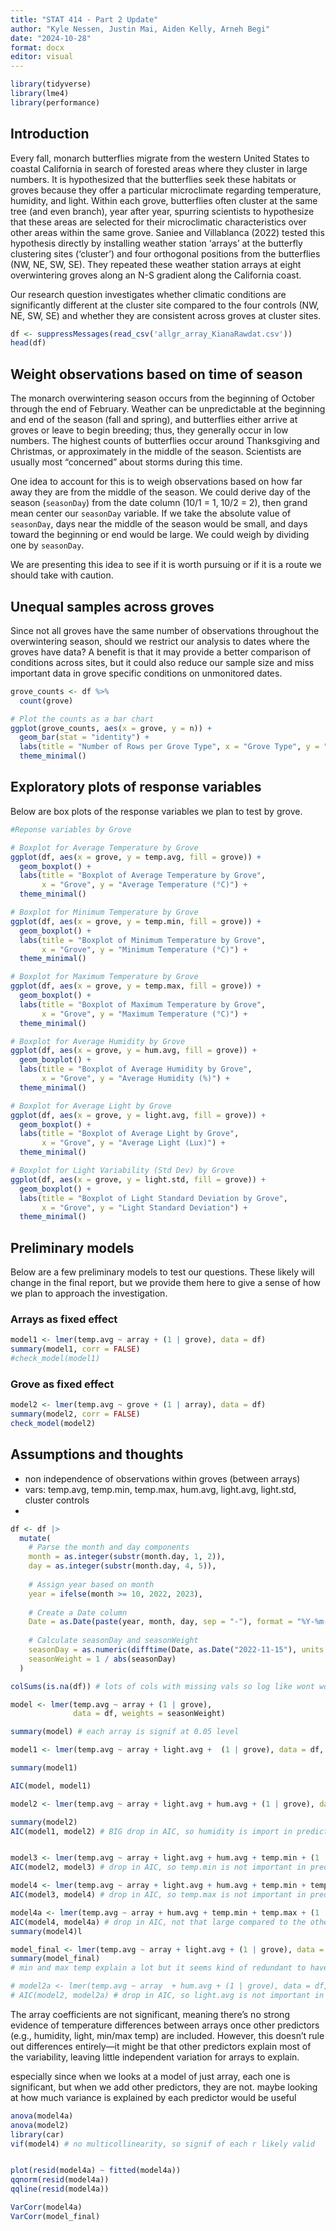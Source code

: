 ```yaml
---
title: "STAT 414 - Part 2 Update"
author: "Kyle Nessen, Justin Mai, Aiden Kelly, Arneh Begi"
date: "2024-10-28"
format: docx
editor: visual
---
```


```r
library(tidyverse)
library(lme4)
library(performance)
```

## Introduction

Every fall, monarch butterflies migrate from the western United States to coastal California in search of forested areas where they cluster in large numbers. It is hypothesized that the butterflies seek these habitats or groves because they offer a particular microclimate regarding temperature, humidity, and light. Within each grove, butterflies often cluster at the same tree (and even branch), year after year, spurring scientists to hypothesize that these areas are selected for their microclimatic characteristics over other areas within the same grove. Saniee and Villablanca (2022) tested this hypothesis directly by installing weather station 'arrays' at the butterfly clustering sites ('cluster') and four orthogonal positions from the butterflies (NW, NE, SW, SE). They repeated these weather station arrays at eight overwintering groves along an N-S gradient along the California coast.

Our research question investigates whether climatic conditions are significantly different at the cluster site compared to the four controls (NW, NE, SW, SE) and whether they are consistent across groves at cluster sites.

```r
df <- suppressMessages(read_csv('allgr_array_KianaRawdat.csv'))
head(df)
```

## Weight observations based on time of season

The monarch overwintering season occurs from the beginning of October through the end of February. Weather can be unpredictable at the beginning and end of the season (fall and spring), and butterflies either arrive at groves or leave to begin breeding; thus, they generally occur in low numbers. The highest counts of butterflies occur around Thanksgiving and Christmas, or approximately in the middle of the season. Scientists are usually most "concerned" about storms during this time.

One idea to account for this is to weigh observations based on how far away they are from the middle of the season. We could derive day of the season (`seasonDay`) from the date column (10/1 = 1, 10/2 = 2), then grand mean center our `seasonDay` variable. If we take the absolute value of `seasonDay`, days near the middle of the season would be small, and days toward the beginning or end would be large. We could weigh by dividing one by `seasonDay`.

We are presenting this idea to see if it is worth pursuing or if it is a route we should take with caution.

## Unequal samples across groves

Since not all groves have the same number of observations throughout the overwintering season, should we restrict our analysis to dates where the groves have data? A benefit is that it may provide a better comparison of conditions across sites, but it could also reduce our sample size and miss important data in grove specific conditions on unmonitored dates.

```r

grove_counts <- df %>%
  count(grove)

# Plot the counts as a bar chart
ggplot(grove_counts, aes(x = grove, y = n)) +
  geom_bar(stat = "identity") +
  labs(title = "Number of Rows per Grove Type", x = "Grove Type", y = "Row Count") +
  theme_minimal()

```

## Exploratory plots of response variables

Below are box plots of the response variables we plan to test by grove.

```r
#Reponse variables by Grove

# Boxplot for Average Temperature by Grove
ggplot(df, aes(x = grove, y = temp.avg, fill = grove)) +
  geom_boxplot() +
  labs(title = "Boxplot of Average Temperature by Grove",
       x = "Grove", y = "Average Temperature (°C)") +
  theme_minimal()

# Boxplot for Minimum Temperature by Grove
ggplot(df, aes(x = grove, y = temp.min, fill = grove)) +
  geom_boxplot() +
  labs(title = "Boxplot of Minimum Temperature by Grove",
       x = "Grove", y = "Minimum Temperature (°C)") +
  theme_minimal()

# Boxplot for Maximum Temperature by Grove
ggplot(df, aes(x = grove, y = temp.max, fill = grove)) +
  geom_boxplot() +
  labs(title = "Boxplot of Maximum Temperature by Grove",
       x = "Grove", y = "Maximum Temperature (°C)") +
  theme_minimal()

# Boxplot for Average Humidity by Grove
ggplot(df, aes(x = grove, y = hum.avg, fill = grove)) +
  geom_boxplot() +
  labs(title = "Boxplot of Average Humidity by Grove",
       x = "Grove", y = "Average Humidity (%)") +
  theme_minimal()

# Boxplot for Average Light by Grove
ggplot(df, aes(x = grove, y = light.avg, fill = grove)) +
  geom_boxplot() +
  labs(title = "Boxplot of Average Light by Grove",
       x = "Grove", y = "Average Light (Lux)") +
  theme_minimal()

# Boxplot for Light Variability (Std Dev) by Grove
ggplot(df, aes(x = grove, y = light.std, fill = grove)) +
  geom_boxplot() +
  labs(title = "Boxplot of Light Standard Deviation by Grove",
       x = "Grove", y = "Light Standard Deviation") +
  theme_minimal()
```

## Preliminary models

Below are a few preliminary models to test our questions. These likely will change in the final report, but we provide them here to give a sense of how we plan to approach the investigation.

### Arrays as fixed effect

```r
model1 <- lmer(temp.avg ~ array + (1 | grove), data = df)
summary(model1, corr = FALSE)
#check_model(model1)
```

### Grove as fixed effect

```r
model2 <- lmer(temp.avg ~ grove + (1 | array), data = df)
summary(model2, corr = FALSE)
check_model(model2)
```


## Assumptions and thoughts

- non independence of observations within groves (between arrays)
- vars: temp.avg, temp.min, temp.max, hum.avg, light.avg, light.std, cluster controls
- 
```r
df <- df |> 
  mutate(
    # Parse the month and day components
    month = as.integer(substr(month.day, 1, 2)),
    day = as.integer(substr(month.day, 4, 5)),
    
    # Assign year based on month
    year = ifelse(month >= 10, 2022, 2023),
    
    # Create a Date column
    Date = as.Date(paste(year, month, day, sep = "-"), format = "%Y-%m-%d"),
    
    # Calculate seasonDay and seasonWeight
    seasonDay = as.numeric(difftime(Date, as.Date("2022-11-15"), units = "days")),
    seasonWeight = 1 / abs(seasonDay)
  )

colSums(is.na(df)) # lots of cols with missing vals so log like wont worksince lmer will drop nas
```  

```r
model <- lmer(temp.avg ~ array + (1 | grove),
              data = df, weights = seasonWeight)

summary(model) # each array is signif at 0.05 level

model1 <- lmer(temp.avg ~ array + light.avg +  (1 | grove), data = df, weights = seasonWeight)

summary(model1) 

AIC(model, model1)

model2 <- lmer(temp.avg ~ array + light.avg + hum.avg + (1 | grove), data = df, weights = seasonWeight)

summary(model2) 
AIC(model1, model2) # BIG drop in AIC, so humidity is import in predicting temp.avg even though it is not signif


model3 <- lmer(temp.avg ~ array + light.avg + hum.avg + temp.min + (1 | grove), data = df, weights = seasonWeight)
AIC(model2, model3) # drop in AIC, so temp.min is not important in predicting temp.avg

model4 <- lmer(temp.avg ~ array + light.avg + hum.avg + temp.min + temp.max + (1 | grove), data = df, weights = seasonWeight)
AIC(model3, model4) # drop in AIC, so temp.max is not important in predicting temp.avg

model4a <- lmer(temp.avg ~ array + hum.avg + temp.min + temp.max + (1 | grove), data = df, weights = seasonWeight)
AIC(model4, model4a) # drop in AIC, not that large compared to the others so might be better for simpilicity
summary(model4)l

model_final <- lmer(temp.avg ~ array + light.avg + (1 | grove), data = df, weights = seasonWeight)
summary(model_final) 
# min and max temp explain a lot but it seems kind of redundant to have both in the model since an avg temp is a combo of the two. especially when looking at anova table it is explaiing A LOT of the variance, potentially masking other prds and hiding the effect of array if it exists

# model2a <- lmer(temp.avg ~ array  + hum.avg + (1 | grove), data = df, weights = seasonWeight)
# AIC(model2, model2a) # drop in AIC, so light.avg is not important in predicting temp.avg
```

The array coefficients are not significant, meaning there's no strong evidence of temperature differences between arrays once other predictors (e.g., humidity, light, min/max temp) are included.
However, this doesn't rule out differences entirely—it might be that other predictors explain most of the variability, leaving little independent variation for arrays to explain.

especially since when we looks at a model of just array, each one is significant, but when we add other predictors, they are not. maybe  looking at how much variance is explained by each predictor would be useful

```r
anova(model4a)
anova(model2)
library(car)
vif(model4) # no multicollinearity, so signif of each r likely valid



```

```r
plot(resid(model4a) ~ fitted(model4a))
qqnorm(resid(model4a))
qqline(resid(model4a))

VarCorr(model4a)
VarCorr(model_final)

```


